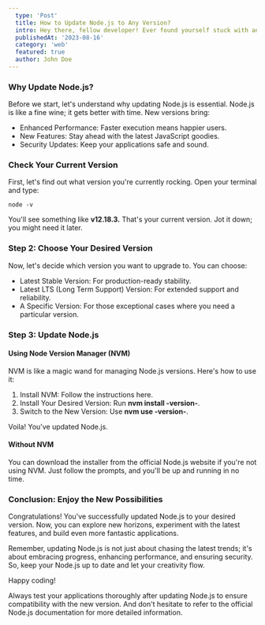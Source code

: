 ```yaml
---
  type: 'Post'
  title: How to Update Node.js to Any Version?
  intro: Hey there, fellow developer! Ever found yourself stuck with an outdated version of Node.js, longing for the latest features and improvements? You're not alone. I've been there, and I know the struggle. Please grab a cup of coffee, and let's dive in!
  publishedAt: '2023-08-16'
  category: 'web'
  featured: true
  author: John Doe
---
```


### Why Update Node.js?

Before we start, let's understand why updating Node.js is essential. Node.js is like a fine wine; it gets better with time. New versions bring:

- Enhanced Performance: Faster execution means happier users.
- New Features: Stay ahead with the latest JavaScript goodies.
- Security Updates: Keep your applications safe and sound.

### Check Your Current Version

First, let's find out what version you're currently rocking. Open your terminal and type:

```
node -v
```

You'll see something like **v12.18.3.** That's your current version. Jot it down; you might need it later.

### Step 2: Choose Your Desired Version

Now, let's decide which version you want to upgrade to. You can choose:

- Latest Stable Version: For production-ready stability.
- Latest LTS (Long Term Support) Version: For extended support and reliability.
- A Specific Version: For those exceptional cases where you need a particular version.

### Step 3: Update Node.js

#### Using Node Version Manager (NVM)

NVM is like a magic wand for managing Node.js versions. Here's how to use it:

1. Install NVM: Follow the instructions here.
2. Install Your Desired Version: Run **nvm install -version-**.
3. Switch to the New Version: Use **nvm use -version-**.

Voila! You've updated Node.js.

#### Without NVM

You can download the installer from the official Node.js website if you're not using NVM. Just follow the prompts, and you'll be up and running in no time.

### Conclusion: Enjoy the New Possibilities

Congratulations! You've successfully updated Node.js to your desired version. Now, you can explore new horizons, experiment with the latest features, and build even more fantastic applications.

Remember, updating Node.js is not just about chasing the latest trends; it's about embracing progress, enhancing performance, and ensuring security. So, keep your Node.js up to date and let your creativity flow.

Happy coding!

<Alert type="info">
  Always test your applications thoroughly after updating Node.js to ensure
  compatibility with the new version. And don't hesitate to refer to the
  official Node.js documentation for more detailed information.
</Alert>
